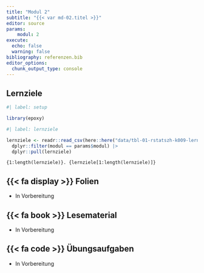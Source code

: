 ```yaml
---
title: "Modul 2"
subtitle: "{{< var md-02.titel >}}"
editor: source
params:
    modul: 2
execute: 
  echo: false
  warning: false
bibliography: referenzen.bib
editor_options: 
  chunk_output_type: console
---
```


## Lernziele

```r
#| label: setup

library(epoxy)
```

```r
#| label: lernziele

lernziele <- readr::read_csv(here::here("data/tbl-01-rstatszh-k009-lernziele.csv")) |> 
  dplyr::filter(modul == params$modul) |>
  dplyr::pull(lernziele)

```

```epoxy
{1:length(lernziele)}. {lernziele[1:length(lernziele)]}
```

## {{< fa display >}} Folien

- In Vorbereitung

## {{< fa book >}} Lesematerial

- In Vorbereitung

## {{< fa code >}} Übungsaufgaben

- In Vorbereitung